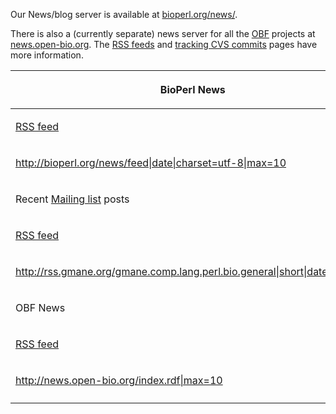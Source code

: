 Our News/blog server is available at [http://bioperl.org/news/ bioperl.org/news/].

There is also a (currently separate) news server for all the [[OBF]] projects at [http://news.open-bio.org news.open-bio.org].   The [[Project:RSS feeds|RSS feeds]] and [[tracking CVS commits]] pages have more information.


{| border="1" width="800px" 
|- style="background-color:#ccccff; text-align:center"
!  BioPerl News
|-
| [http://bioperl.org/news/feed RSS feed]
|-
| <rss>http://bioperl.org/news/feed|date|charset=utf-8|max=10</rss>
|- style="background-color:#ccccff; text-align:center"
! Recent [[Mailing lists|Mailing list]] posts
|-
| [http://rss.gmane.org/gmane.comp.lang.perl.bio.general RSS feed]
|-
| <rss>http://rss.gmane.org/gmane.comp.lang.perl.bio.general|short|date|max=15</rss>
|- style="background-color:#ccccff; text-align:center"
! OBF News
|-
| [http://news.open-bio.org/index.rdf RSS feed]
|-
| <rss>http://news.open-bio.org/index.rdf|max=10</rss>
|-
|}